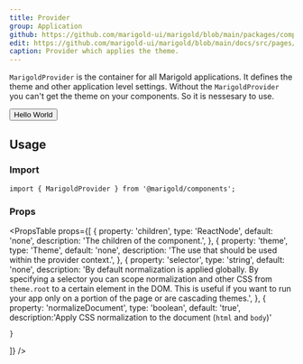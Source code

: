 ```yaml
---
title: Provider
group: Application
github: https://github.com/marigold-ui/marigold/blob/main/packages/components/src/Provider/MarigoldProvider.tsx
edit: https://github.com/marigold-ui/marigold/blob/main/docs/src/pages/components/provider.mdx
caption: Provider which applies the theme.
---
```


`MarigoldProvider` is the container for all Marigold applications. It defines the theme and other application level settings.
Without the `MarigoldProvider` you can't get the theme on your components. So it is nessesary to use.

<Preview>
  <MarigoldProvider theme={theme}>
    <Button variant="primary">Hello World</Button>
  </MarigoldProvider>
</Preview>

## Usage

### Import

```tsx
import { MarigoldProvider } from '@marigold/components';
```

### Props

<PropsTable
  props={[
    {
      property: 'children',
      type: 'ReactNode',
      default: 'none',
      description: 'The children of the component.',
    },
    {
      property: 'theme',
      type: 'Theme',
      default: 'none',
      description: 'The use that should be used within the provider context.',
    },
    {
      property: 'selector',
      type: 'string',
      default: 'none',
      description:
        'By default normalization is applied globally. By specifying a selector you can scope normalization and other CSS from `theme.root` to a certain element in the DOM. This is useful if you want to run your app only on a portion of the page or are cascading themes.',
    },
    {
        property: 'normalizeDocument',
        type: 'boolean',
        default: 'true',
        description:'Apply CSS normalization to the document (`html` and `body`)'

    }

]}
/>
